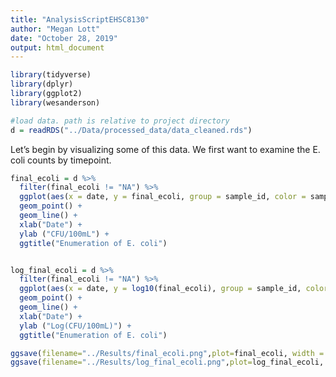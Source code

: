 ---
title: "AnalysisScriptEHSC8130"
author: "Megan Lott"
date: "October 28, 2019"
output: html_document
---


```{r load libraries}

library(tidyverse)
library(dplyr)
library(ggplot2)
library(wesanderson)

```


```{r}
#load data. path is relative to project directory
d = readRDS("../Data/processed_data/data_cleaned.rds") 
```


Let's begin by visualizing some of this data. We first want to examine the E. coli counts by timepoint.

```{r}

final_ecoli = d %>%
  filter(final_ecoli != "NA") %>%
  ggplot(aes(x = date, y = final_ecoli, group = sample_id, color = sample_id)) + 
  geom_point() + 
  geom_line() + 
  xlab("Date") + 
  ylab ("CFU/100mL") + 
  ggtitle("Enumeration of E. coli")


log_final_ecoli = d %>%
  filter(final_ecoli != "NA") %>%
  ggplot(aes(x = date, y = log10(final_ecoli), group = sample_id, color = sample_id)) + 
  geom_point() + 
  geom_line() + 
  xlab("Date") + 
  ylab ("Log(CFU/100mL)") + 
  ggtitle("Enumeration of E. coli")

ggsave(filename="../Results/final_ecoli.png",plot=final_ecoli, width = 8, height = 7) 
ggsave(filename="../Results/log_final_ecoli.png",plot=log_final_ecoli, width = 8, height = 7) 

```

